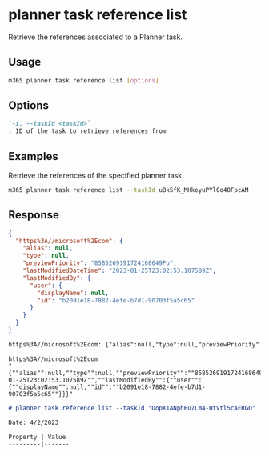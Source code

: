 
# planner task reference list

Retrieve the references associated to a Planner task.

## Usage

```sh
m365 planner task reference list [options]
```

## Options

```md definition-list
`-i, --taskId <taskId>`
: ID of the task to retrieve references from
```

<Global />

## Examples

Retrieve the references of the specified planner task

```sh
m365 planner task reference list --taskId uBk5fK_MHkeyuPYlCo4OFpcAM
```

## Response

<Tabs>
  <TabItem value="JSON">

  ```json
  {
    "https%3A//microsoft%2Ecom": {
      "alias": null,
      "type": null,
      "previewPriority": "8585269191724168649Pp",
      "lastModifiedDateTime": "2023-01-25T23:02:53.107589Z",
      "lastModifiedBy": {
        "user": {
          "displayName": null,
          "id": "b2091e18-7882-4efe-b7d1-90703f5a5c65"
        }
      }
    }
  }
  ```

  </TabItem>
  <TabItem value="Text">

  ```txt
  https%3A//microsoft%2Ecom: {"alias":null,"type":null,"previewPriority":"8585269191724168649Pp","lastModifiedDateTime":"2023-01-25T23:02:53.107589Z","lastModifiedBy":{"user":{"displayName":null,"id":"b2091e18-7882-4efe-b7d1-90703f5a5c65"}}}
  ```

  </TabItem>
  <TabItem value="CSV">

  ```csv
  https%3A//microsoft%2Ecom
  "{""alias"":null,""type"":null,""previewPriority"":""8585269191724168649Pp"",""lastModifiedDateTime"":""2023-01-25T23:02:53.107589Z"",""lastModifiedBy"":{""user"":{""displayName"":null,""id"":""b2091e18-7882-4efe-b7d1-90703f5a5c65""}}}"
  ```

  </TabItem>
  <TabItem value="Markdown">

  ```md
  # planner task reference list --taskId "OopX1ANphEu7Lm4-0tVtl5cAFRGQ"

  Date: 4/2/2023

  Property | Value
  ---------|-------
  ```

  </TabItem>
</Tabs>
